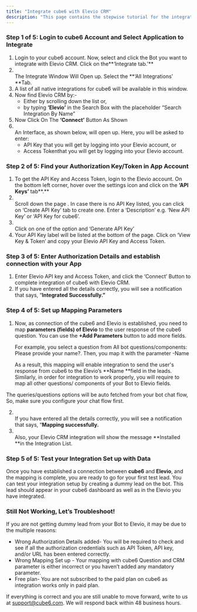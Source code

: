 ```yaml
---
title: "Integrate cube6 with Elevio CRM"
description: "This page contains the stepwise tutorial for the integration with cube6"
---
```


### **Step 1 of 5: Login to cube6 Account and Select Application to Integrate**

1. Login to your cube6 account. Now, select and click the Bot you want to integrate with Elevio CRM. Click on the**‘Integrate tab.’** 
2. \
   The Integrate Window Will Open up. Select the **‘All Integrations’ **Tab.
3. A list of all native integrations for cube6 will be available in this window.
4. Now find Elevio CRM by:-
   - Either by scrolling down the list or,
   - by typing **‘Elevio’** in the Search Box with the placeholder “Search Integration By Name”
5. Now Click On The **‘Connect’** Button As Shown
6. \
   An Interface, as shown below, will open up. Here, you will be asked to enter:
   - API Key that you will get by logging into your Elevio account, or
   - Access Tokenthat you will get by logging into your Elevio account.

### **Step 2 of 5: Find your Authorization Key/Token in App Account**

1. To get the API Key and Access Token, login to the Elevio account. On the bottom left corner, hover over the settings icon and click on the **‘API Keys’** tab**.**
2. \
   Scroll down the page . In case there is no API Key listed, you can click on ‘Create API Key’ tab to create one. Enter a ‘Description’ e.g. ‘New API Key’ or ‘API Key for cube6’.
3. \
   Click on one of the option and ‘Generate API Key’
4. Your API Key label will be listed at the bottom of the page. Click on ‘View Key & Token’ and copy your Elevio API Key and Access Token.

### **Step 3 of 5: Enter Authorization Details and establish connection with your App**

1. Enter Elevio API key and Access Token, and click the ‘Connect’ Button to complete integration of cube6 with Elevio CRM.
2. If you have entered all the details correctly, you will see a notification that says, “**Integrated Successfully.”**

### **Step 4 of 5: Set up Mapping Parameters**

1. Now, as connection of the cube6 and Elevio is established, you need to map **parameters (fields) of Elevio** to the user response of the cube6 question. You can use the **\+Add Parameters** button to add more fields.

   For example, you select a question from All bot questions/components: Please provide your name?. Then, you map it with the parameter -Name

   As a result, this mapping will enable integration to send the user's response from cube6 to the Elevio’s **Name **field in the leads. Similarly, in order for integration to work properly, you will require to map all other questions/ components of your Bot to Elevio fields.

<Info>
  The queries/questions options will be auto fetched from your bot chat flow, So, make sure you configure your chat flow first.
</Info>

2. \
   If you have entered all the details correctly, you will see a notification that says, “**Mapping successfully.**
3. \
   Also, your Elevio CRM integration will show the message **Installed **in the Integration List.

### **Step 5 of 5: Test your Integration Set up with Data**

Once you have established a connection between **cube6** and **Elevio**, and the mapping is complete, you are ready to go for your first test lead. You can test your integration setup by creating a dummy lead on the bot. This lead should appear in your cube6 dashboard as well as in the Elevio you have integrated.

### **Still Not Working, Let’s Troubleshoot\!**

If you are not getting dummy lead from your Bot to Elevio, it may be due to the multiple reasons:

- Wrong Authorization Details added- You will be required to check and see if all the authorization credentials such as API Token, API key, and/or URL has been entered correctly.
- Wrong Mapping Set up - Your mapping with cube6 Question and CRM parameter is either incorrect or you haven’t added any mandatory parameter.
- Free plan- You are not subscribed to the paid plan on cube6 as integration works only in paid plan.

If everything is correct and you are still unable to move forward, write to us at [support@cube6.com](mailto:support@cube6.com). We will respond back within 48 business hours.